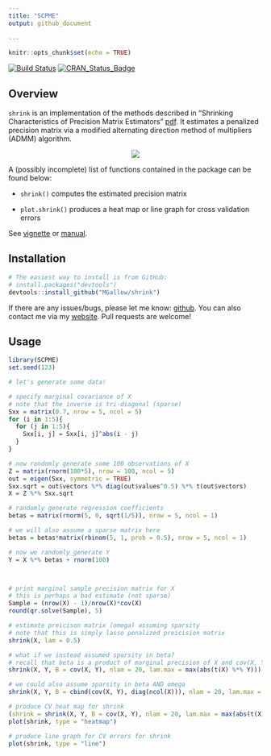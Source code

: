 ```yaml
---
title: "SCPME"
output: github_document
  
---
```


```r
knitr::opts_chunk$set(echo = TRUE)
```

[![Build Status](https://travis-ci.org/MGallow/shrink.svg?branch=master)](https://travis-ci.org/MGallow/SCPME)
[![CRAN_Status_Badge](http://www.r-pkg.org/badges/version/SCPME)](https://cran.r-project.org/package=SCPME)

## Overview

`shrink` is an implementation of the methods described in "Shrinking Characteristics of Precision Matrix Estimators" [pdf](https://arxiv.org/pdf/1704.04820.pdf). It estimates a penalized precision matrix via a modified alternating direction method of multipliers (ADMM) algorithm.

<p align="center">
  <img src = "https://github.com/MGallow/SCPME/raw/master/vignettes/images/gif.gif"/>
</p>

A (possibly incomplete) list of functions contained in the package can be found below:

* `shrink()` computes the estimated precision matrix

* `plot.shrink()` produces a heat map or line graph for cross validation errors

See [vignette](https://mgallow.github.io/SCPME/) or [manual](https://github.com/MGallow/ADMMsigma/blob/master/SCPME.pdf).

## Installation

```r
# The easiest way to install is from GitHub:
# install.packages("devtools")
devtools::install_github("MGallow/shrink")
```

If there are any issues/bugs, please let me know: [github](https://github.com/MGallow/SCPME/issues). You can also contact me via my [website](https://mgallow.github.io/). Pull requests are welcome!

## Usage

```r
library(SCPME)
set.seed(123)

# let's generate some data!

# specify marginal covariance of X
# note that the inverse is tri-diagonal (sparse)
Sxx = matrix(0.7, nrow = 5, ncol = 5)
for (i in 1:5){
  for (j in 1:5){
    Sxx[i, j] = Sxx[i, j]^abs(i - j)
  }
}

# now randomly generate some 100 observations of X
Z = matrix(rnorm(100*5), nrow = 100, ncol = 5)
out = eigen(Sxx, symmetric = TRUE)
Sxx.sqrt = out$vectors %*% diag(out$values^0.5) %*% t(out$vectors)
X = Z %*% Sxx.sqrt

# randomly generate regression coefficients
betas = matrix(rnorm(5, 0, sqrt(1/5)), nrow = 5, ncol = 1)

# we will also assume a sparse matrix here
betas = betas*matrix(rbinom(5, 1, prob = 0.5), nrow = 5, ncol = 1)

# now we randomly generate Y
Y = X %*% betas + rnorm(100)



# print marginal sample precision matrix for X
# this is perhaps a bad estimate (not sparse)
Sample = (nrow(X) - 1)/nrow(X)*cov(X)
round(qr.solve(Sample), 5)

# estimate preicison matrix (omega) assuming sparsity
# note that this is simply lasso penalized preicision matrix
shrink(X, lam = 0.5)

# what if we instead assumed sparsity in beta?
# recall that beta is a product of marginal precision of X and cov(X, Y)
shrink(X, Y, B = cov(X, Y), nlam = 20, lam.max = max(abs(t(X) %*% Y)))

# we could also assume sparsity in beta AND omega
shrink(X, Y, B = cbind(cov(X, Y), diag(ncol(X))), nlam = 20, lam.max = 10, lam.min.ratio = 1e-4)

# produce CV heat map for shrink
(shrink = shrink(X, Y, B = cov(X, Y), nlam = 20, lam.max = max(abs(t(X) %*% Y))))
plot(shrink, type = "heatmap")

# produce line graph for CV errors for shrink
plot(shrink, type = "line")

```
